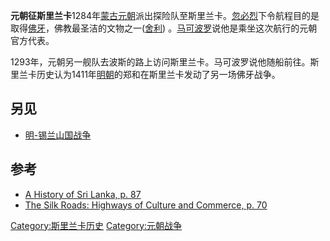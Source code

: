 '''元朝征斯里兰卡'''1284年[[蒙古|蒙古]][[元朝|元朝]]派出探险队至斯里兰卡。[[忽必烈|忽必烈]]下令航程目的是取得[[佛牙|佛牙]]，佛教最圣洁的文物之一([[舍利|舍利]]) 。[[马可波罗|马可波罗]]说他是乘坐这次航行的元朝官方代表。

1293年，元朝另一舰队去波斯的路上访问斯里兰卡。马可波罗说他随船前往。斯里兰卡历史认为1411年[[明朝|明朝]]的郑和在斯里兰卡发动了另一场佛牙战争。

==另见==
*[[明-锡兰山国战争|明-锡兰山国战争]]

==参考==
*[http://books.google.com/books?id=dByI_qil26YC&pg=PA87&dq=kublai+sri+lanka&hl=en&ei=LtEdTYeeFcTJcaf40ZQK&sa=X&oi=book_result&ct=result&resnum=3&ved=0CDEQ6AEwAg#v=onepage&q=kublai%20sri%20lanka&f=false A History of Sri Lanka, p. 87]
*[http://books.google.com/books?id=zRPbecWnkoIC&pg=PA73&dq=kublai+sri+lanka&hl=en&ei=kN8dTZb-NYmgvgOyqrGeDg&sa=X&oi=book_result&ct=result&resnum=6&ved=0CDwQ6AEwBTgU#v=onepage&q=kublai%20sri%20lanka&f=false The Silk Roads: Highways of Culture and Commerce, p. 70]

[[Category:斯里兰卡历史|Category:斯里兰卡历史]]
[[Category:元朝战争|Category:元朝战争]]